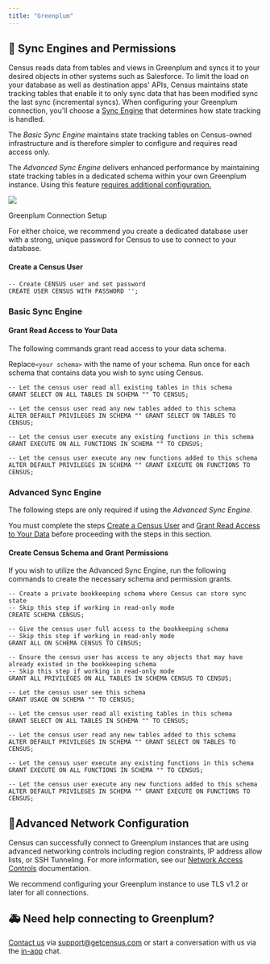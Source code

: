 ```yaml
---
title: "Greenplum"
---
```


## 🔐 Sync Engines and Permissions

Census reads data from tables and views in Greenplum and syncs it to your desired objects in other systems such as Salesforce. To limit the load on your database as well as destination apps' APIs, Census maintains state tracking tables that enable it to only sync data that has been modified sync the last sync (incremental syncs). When configuring your Greenplum connection, you'll choose a [Sync Engine](/sources/overview#sync-engines) that determines how state tracking is handled.

The _Basic Sync Engine_ maintains state tracking tables on Census-owned infrastructure and is therefore simpler to configure and requires read access only.

The _Advanced Sync Engine_ delivers enhanced performance by maintaining state tracking tables in a dedicated schema within your own Greenplum instance. Using this feature [requires additional configuration.](/sources/greenplum#advanced-sync-engine)

![](/images/sources/Screenshot%202023-08-04%20at%203.59.40%20PM.png)

Greenplum Connection Setup

For either choice, we recommend you create a dedicated database user with a strong, unique password for Census to use to connect to your database.

#### Create a Census User

```
-- Create CENSUS user and set password
CREATE USER CENSUS WITH PASSWORD '';
```

### Basic Sync Engine

#### Grant Read Access to Your Data

The following commands grant read access to your data schema.

Replace`<your schema>` with the name of your schema. Run once for each schema that contains data you wish to sync using Census.

```
-- Let the census user read all existing tables in this schema
GRANT SELECT ON ALL TABLES IN SCHEMA "" TO CENSUS;

-- Let the census user read any new tables added to this schema
ALTER DEFAULT PRIVILEGES IN SCHEMA "" GRANT SELECT ON TABLES TO CENSUS;

-- Let the census user execute any existing functions in this schema
GRANT EXECUTE ON ALL FUNCTIONS IN SCHEMA "" TO CENSUS;

-- Let the census user execute any new functions added to this schema
ALTER DEFAULT PRIVILEGES IN SCHEMA "" GRANT EXECUTE ON FUNCTIONS TO CENSUS;
```

### Advanced Sync Engine

The following steps are only required if using the _Advanced Sync Engine._

You must complete the steps [Create a Census User](/sources/greenplum#create-a-census-user) and [Grant Read Access to Your Data](/sources/greenplum#basic-sync-engine) before proceeding with the steps in this section.

#### Create Census Schema and Grant Permissions

If you wish to utilize the Advanced Sync Engine, run the following commands to create the necessary schema and permission grants.

```
-- Create a private bookkeeping schema where Census can store sync state
-- Skip this step if working in read-only mode
CREATE SCHEMA CENSUS;

-- Give the census user full access to the bookkeeping schema
-- Skip this step if working in read-only mode
GRANT ALL ON SCHEMA CENSUS TO CENSUS;

-- Ensure the census user has access to any objects that may have already existed in the bookkeeping schema
-- Skip this step if working in read-only mode
GRANT ALL PRIVILEGES ON ALL TABLES IN SCHEMA CENSUS TO CENSUS;

-- Let the census user see this schema
GRANT USAGE ON SCHEMA "" TO CENSUS;

-- Let the census user read all existing tables in this schema
GRANT SELECT ON ALL TABLES IN SCHEMA "" TO CENSUS;

-- Let the census user read any new tables added to this schema
ALTER DEFAULT PRIVILEGES IN SCHEMA "" GRANT SELECT ON TABLES TO CENSUS;

-- Let the census user execute any existing functions in this schema
GRANT EXECUTE ON ALL FUNCTIONS IN SCHEMA "" TO CENSUS;

-- Let the census user execute any new functions added to this schema
ALTER DEFAULT PRIVILEGES IN SCHEMA "" GRANT EXECUTE ON FUNCTIONS TO CENSUS;
```

## 🚦Advanced Network Configuration

Census can successfully connect to Greenplum instances that are using advanced networking controls including region constraints, IP address allow lists, or SSH Tunneling. For more information, see our [Network Access Controls](/basics/security-and-privacy/regions-and-ip-addresses) documentation. 

We recommend configuring your Greenplum instance to use TLS v1.2 or later for all connections.

## 🚑 Need help connecting to Greenplum?

[Contact us](mailto:support@getcensus.com) via support@getcensus.com or start a conversation with us via the [in-app](https://app.getcensus.com) chat.